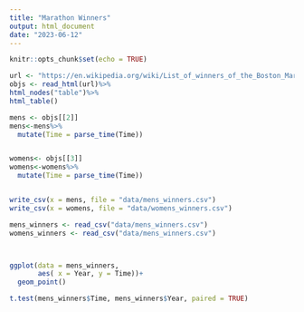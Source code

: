 ```yaml
---
title: "Marathon Winners"
output: html_document
date: "2023-06-12"
---
```


```r
knitr::opts_chunk$set(echo = TRUE)
```

```r
url <- "https://en.wikipedia.org/wiki/List_of_winners_of_the_Boston_Marathon"
objs <- read_html(url)%>%
html_nodes("table")%>%
html_table()

mens <- objs[[2]]
mens<-mens%>%
  mutate(Time = parse_time(Time))


womens<- objs[[3]]
womens<-womens%>%
  mutate(Time = parse_time(Time))


write_csv(x = mens, file = "data/mens_winners.csv")
write_csv(x = womens, file = "data/womens_winners.csv")
```

```r
mens_winners <- read_csv("data/mens_winners.csv")
womens_winners <- read_csv("data/mens_winners.csv")



ggplot(data = mens_winners,
       aes( x = Year, y = Time))+
  geom_point()

t.test(mens_winners$Time, mens_winners$Year, paired = TRUE)
```

```r

```

